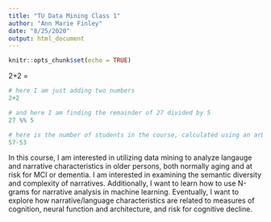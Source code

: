 ```yaml
---
title: "TU Data Mining Class 1"
author: "Ann Marie Finley"
date: "8/25/2020"
output: html_document
---
```


```r
knitr::opts_chunk$set(echo = TRUE)
```

2+2 = 

```r
# here I am just adding two numbers
2+2

# and here I am finding the remainder of 27 divided by 5
27 %% 5

# here is the number of students in the course, calculated using an arbitrary set of numbers 
57-53

```


In this course, I am interested in utilizing data mining to analyze langauge and narrative characteristics in older persons, both normally aging and at risk for MCI or dementia. I am interested in examining the semantic diversity and complexity of narratives. Additionally, I want to learn how to use N-grams for narrative analysis in machine learning. Eventually, I want to explore how narrative/language characteristics are related to measures of cognition, neural function and architecture, and risk for cognitive decline.



